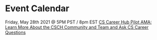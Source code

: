 
<HeadComponent title="Event Calendar" />
<Layout>
<div className={styles.postsContainer}>
  <div className={styles.postsText}>

# Event Calendar

Friday, May 28th 2021 @ 5PM PST / 8pm EST [CS Career Hub Pilot AMA: Learn More About the CSCH Community and Team and Ask CS Career Questions](/event-calendar/csch-pilot-ama)

  </div>
</div>
</Layout>

